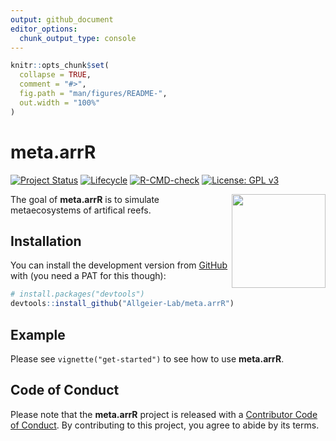 ```yaml
---
output: github_document
editor_options: 
  chunk_output_type: console
---
```


<!-- README.md is generated from README.Rmd. Please edit that file -->

```r
knitr::opts_chunk$set(
  collapse = TRUE,
  comment = "#>",
  fig.path = "man/figures/README-",
  out.width = "100%"
)
```

# meta.arrR

<!-- badges: start -->

[![Project Status](https://www.repostatus.org/badges/latest/active.svg)](https://www.repostatus.org/#active)
[![Lifecycle](https://lifecycle.r-lib.org/articles/figures/lifecycle-experimental.svg)](https://lifecycle.r-lib.org/articles/stages.html)
[![R-CMD-check](https://github.com/Allgeier-Lab/meta.arrR/actions/workflows/R-CMD-check.yaml/badge.svg)](https://github.com/Allgeier-Lab/meta.arrR/actions/workflows/R-CMD-check.yaml)
[![License: GPL v3](https://img.shields.io/badge/License-GPLv3-blue.svg)](https://www.gnu.org/licenses/gpl-3.0)

<!-- badges: end -->

<img src="man/figures/logo.png" align="right" width="150" />

The goal of **meta.arrR** is to simulate metaecosystems of artifical reefs.

## Installation

You can install the development version from [GitHub](https://github.com/) with (you need a PAT for this though):

``` r
# install.packages("devtools")
devtools::install_github("Allgeier-Lab/meta.arrR")
```
## Example

Please see `vignette("get-started")` to see how to use **meta.arrR**.

## Code of Conduct
  
Please note that the **meta.arrR** project is released with a [Contributor Code of Conduct](https://contributor-covenant.org/version/2/0/CODE_OF_CONDUCT.html). By contributing to this project, you agree to abide by its terms.
